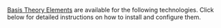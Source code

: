 
<!-- This doesn't contain headings because they are not supported by the TOC -->
<!-- https://github.com/facebook/docusaurus/issues/3915 -->

[Basis Theory Elements](/docs/concepts/elements) are available for the following technologies. Click below for detailed instructions on how to install and configure them.

<SdkList type="client" />
